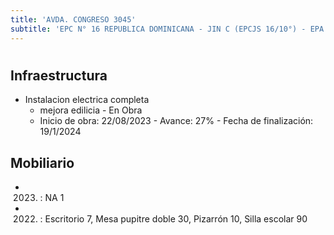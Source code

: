```yaml
---
title: 'AVDA. CONGRESO 3045'
subtitle: 'EPC N° 16 REPUBLICA DOMINICANA - JIN C (EPCJS 16/10°) - EPA N° 16 REPUBLICA DOMINICANA'
---
```


#
## Infraestructura

* Instalacion electrica completa 
    + mejora edilicia - En Obra 
    + Inicio de obra: 22/08/2023 - Avance: 27% - Fecha de finalización: 19/1/2024 






## Mobiliario

*  (2023) : NA 1 

*  (2022) : Escritorio 7, Mesa pupitre doble 30, Pizarrón 10, Silla escolar 90 



